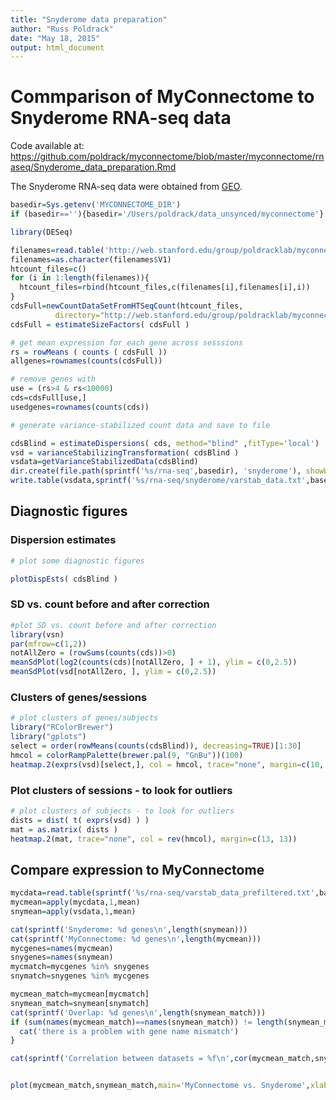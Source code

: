 ```yaml
---
title: "Snyderome data preparation"
author: "Russ Poldrack"
date: "May 18, 2015"
output: html_document
---
```


# Commparison of MyConnectome to Snyderome RNA-seq data

Code available at: [https://github.com/poldrack/myconnectome/blob/master/myconnectome/rnaseq/Snyderome_data_preparation.Rmd](https://github.com/poldrack/myconnectome/blob/master/myconnectome/rnaseq/Snyderome_data_preparation.Rmd)

The Snyderome RNA-seq data were obtained from [GEO](http://www.ncbi.nlm.nih.gov/geo/query/acc.cgi?acc=GSE33029).  

```r
basedir=Sys.getenv('MYCONNECTOME_DIR')
if (basedir==''){basedir='/Users/poldrack/data_unsynced/myconnectome'}

library(DESeq)

filenames=read.table('http://web.stanford.edu/group/poldracklab/myconnectome-data/snyderome/htcount_files.txt')
filenames=as.character(filenames$V1)
htcount_files=c()
for (i in 1:length(filenames)){
  htcount_files=rbind(htcount_files,c(filenames[i],filenames[i],i))
}
cdsFull=newCountDataSetFromHTSeqCount(htcount_files,
          directory="http://web.stanford.edu/group/poldracklab/myconnectome-data/snyderome")
cdsFull = estimateSizeFactors( cdsFull )

```

```r
# get mean expression for each gene across sesssions
rs = rowMeans ( counts ( cdsFull ))
allgenes=rownames(counts(cdsFull))

# remove genes with 
use = (rs>4 & rs<10000)
cds=cdsFull[use,]
usedgenes=rownames(counts(cds))

```


```r
# generate variance-stabilized count data and save to file

cdsBlind = estimateDispersions( cds, method="blind" ,fitType='local')
vsd = varianceStabilizingTransformation( cdsBlind )
vsdata=getVarianceStabilizedData(cdsBlind)
dir.create(file.path(sprintf('%s/rna-seq',basedir), 'snyderome'), showWarnings = FALSE)
write.table(vsdata,sprintf('%s/rna-seq/snyderome/varstab_data.txt',basedir))

```

## Diagnostic figures

### Dispersion estimates
```r
# plot some diagnostic figures

plotDispEsts( cdsBlind )


```

### SD vs. count before and after correction
```r
#plot SD vs. count before and after correction
library(vsn)
par(mfrow=c(1,2))
notAllZero = (rowSums(counts(cds))>0)
meanSdPlot(log2(counts(cds)[notAllZero, ] + 1), ylim = c(0,2.5))
meanSdPlot(vsd[notAllZero, ], ylim = c(0,2.5))

```

### Clusters of genes/sessions

```r
# plot clusters of genes/subjects
library("RColorBrewer")
library("gplots")
select = order(rowMeans(counts(cdsBlind)), decreasing=TRUE)[1:30]
hmcol = colorRampPalette(brewer.pal(9, "GnBu"))(100)
heatmap.2(exprs(vsd)[select,], col = hmcol, trace="none", margin=c(10, 6))

```

### Plot clusters of sessions - to look for outliers

```r
# plot clusters of subjects - to look for outliers
dists = dist( t( exprs(vsd) ) )
mat = as.matrix( dists )
heatmap.2(mat, trace="none", col = rev(hmcol), margin=c(13, 13))


```

## Compare expression to MyConnectome

```r

mycdata=read.table(sprintf('%s/rna-seq/varstab_data_prefiltered.txt',basedir))
mycmean=apply(mycdata,1,mean)
snymean=apply(vsdata,1,mean)

cat(sprintf('Snyderome: %d genes\n',length(snymean)))
cat(sprintf('MyConnectome: %d genes\n',length(mycmean)))
mycgenes=names(mycmean)
snygenes=names(snymean)
mycmatch=mycgenes %in% snygenes
snymatch=snygenes %in% mycgenes

mycmean_match=mycmean[mycmatch]
snymean_match=snymean[snymatch]
cat(sprintf('Overlap: %d genes\n',length(snymean_match)))
if (sum(names(mycmean_match)==names(snymean_match)) != length(snymean_match)) {
  cat('there is a problem with gene name mismatch')
}

cat(sprintf('Correlation between datasets = %f\n',cor(mycmean_match,snymean_match)))


plot(mycmean_match,snymean_match,main='MyConnectome vs. Snyderome',xlab='MyConnectome expression',ylab='Snyderome expression')
```

